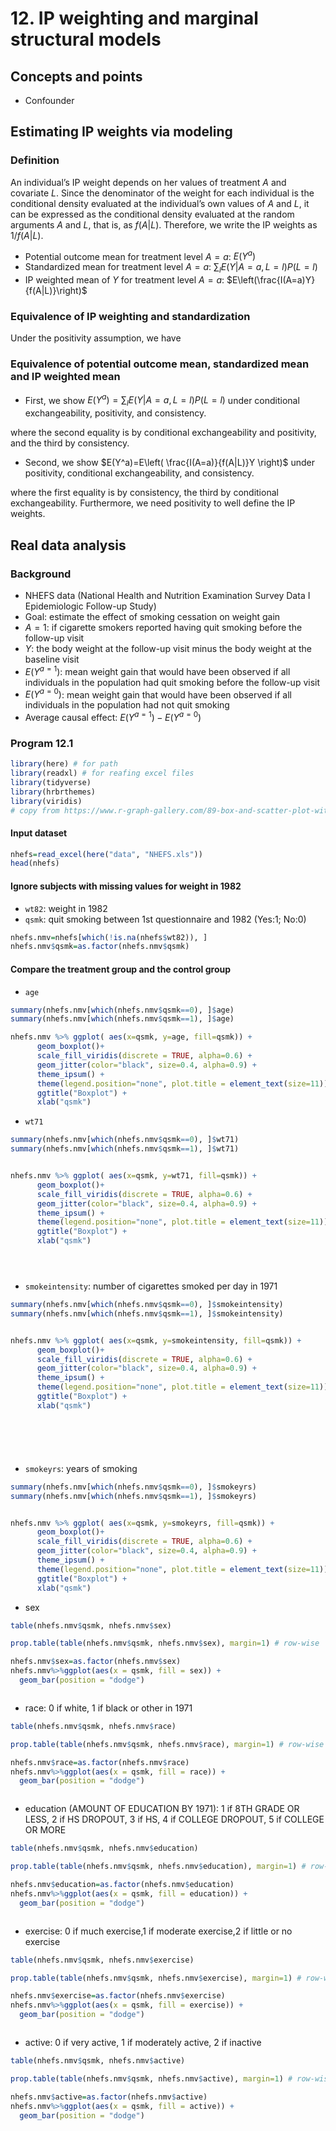# 12. IP weighting and marginal structural models {-} 

## Concepts and points{-}

- Confounder

## Estimating IP weights via modeling{-} 

### Definition{-}

An individual's IP weight depends on her values of treatment $A$ and covariate $L$. Since the denominator of the weight for each individual is the conditional density evaluated at the individual's own values of $A$ and $L$, it can be expressed as the conditional density evaluated at the random arguments $A$ and $L$, that is, as $f(A|L)$. Therefore, we write the IP weights as $1/f(A|L)$. 

- Potential outcome mean for treatment level $A=a$: $E(Y^{a})$
- Standardized mean for treatment level $A=a$: $\sum_{l}E(Y|A=a, L=l)P(L=l)$
- IP weighted mean of $Y$ for treatment level $A=a$: $E\left(\frac{I(A=a)Y}{f(A|L)}\right)$

### Equivalence of IP weighting and standardization{-}
Under the positivity assumption, we have 
\begin{equation*}
\begin{split}
E\left(\frac{I(A=a)Y}{f(A|L)}\right)=E_{A, L}\left( E_{Y}(\frac{I(A=a)}{f(A|L)}Y|A, L)\right)=E_{A, L}\left( E_{Y}(Y|A, L)\frac{I(A=a)}{f(A|L)}\right) \\
= E_{L}\left(E_{A}\left( E_{Y}(Y|A, L)\frac{I(A=a)}{f(A|L)}|L\right)\right)=E_{L}\left( E_{Y}(Y|A=a, L)|L\right) \\
=\sum_{l}E(Y|A=a, L=l)P(L=l)
\end{split}
\end{equation*}

### Equivalence of potential outcome mean, standardized mean and IP weighted mean{-} 
- First, we show $E(Y^a)=\sum_{l}E(Y|A=a, L=l)P(L=l)$ under conditional exchangeability, positivity, and consistency. 

\begin{equation*}
\begin{split}
E(Y^{a})=\sum_{l}E(Y^a|L=l)P(L=l) \\
=\sum_{l}E(Y^a|A=a, L=l)P(L=l)=\sum_{l}E(Y|A=a, L=l)P(L=l), 
\end{split}
\end{equation*}
where the second equality is by conditional exchangeability and positivity, and the third by consistency. 

- Second, we show $E(Y^a)=E\left( \frac{I(A=a)}{f(A|L)}Y \right)$ under positivity, conditional exchangeability, and consistency. 

\begin{equation*}
\begin{split}
E\left(\frac{I(A=a)}{f(A|L)}Y\right)= E\left( \frac{I(A=a)}{f(A|L)}Y^a \right)=E\left(  E\left(\frac{I(A=a)}{f(A|L)}Y^{a}|L\right) \right) \\
= E\left(E\left(\frac{I(A=a)}{f(A|L)}|L\right)E\left(Y^a|L\right) \right)=E\left(1\times E\left(Y^{a}|L\right)  \right)=E(Y^a),
\end{split}
\end{equation*}
where the first equality is by consistency, the third by conditional exchangeability. Furthermore, we need positivity to well define the IP weights. 












## Real data analysis{-}

### Background{-}
- NHEFS data (National Health and Nutrition Examination Survey Data I Epidemiologic Follow-up Study)
- Goal: estimate the effect of smoking cessation on weight gain 
- $A=1$: if cigarette smokers reported having quit smoking before the follow-up visit
- $Y$: the body weight at the follow-up visit minus the body weight at the baseline visit
- $E(Y^{a=1})$: mean weight gain that would have been observed if all individuals in the population had quit smoking before the follow-up visit
- $E(Y^{a=0})$: mean weight gain that would have been observed if all individuals in the population had not quit smoking
- Average causal effect: $E(Y^{a=1})-E(Y^{a=0})$

### Program 12.1 {-}

```r
library(here) # for path 
library(readxl) # for reafing excel files 
library(tidyverse)
library(hrbrthemes)
library(viridis)
# copy from https://www.r-graph-gallery.com/89-box-and-scatter-plot-with-ggplot2.html
```

#### Input dataset{-}

```r
nhefs=read_excel(here("data", "NHEFS.xls"))
head(nhefs)
```

#### Ignore subjects with missing values for weight in 1982{-} 
- ```wt82```: weight in 1982
- ```qsmk```: quit smoking between 1st questionnaire and 1982 (Yes:1; No:0)

```r
nhefs.nmv=nhefs[which(!is.na(nhefs$wt82)), ]
nhefs.nmv$qsmk=as.factor(nhefs.nmv$qsmk)
```


#### Compare the treatment group and the control group{-} 
- ```age```
```r
summary(nhefs.nmv[which(nhefs.nmv$qsmk==0), ]$age)
summary(nhefs.nmv[which(nhefs.nmv$qsmk==1), ]$age)

nhefs.nmv %>% ggplot( aes(x=qsmk, y=age, fill=qsmk)) +
      geom_boxplot()+ 
      scale_fill_viridis(discrete = TRUE, alpha=0.6) +
      geom_jitter(color="black", size=0.4, alpha=0.9) +
      theme_ipsum() +
      theme(legend.position="none", plot.title = element_text(size=11)) +
      ggtitle("Boxplot") +
      xlab("qsmk")
```

- ```wt71```

```r
summary(nhefs.nmv[which(nhefs.nmv$qsmk==0), ]$wt71)
summary(nhefs.nmv[which(nhefs.nmv$qsmk==1), ]$wt71)


nhefs.nmv %>% ggplot( aes(x=qsmk, y=wt71, fill=qsmk)) +
      geom_boxplot()+ 
      scale_fill_viridis(discrete = TRUE, alpha=0.6) +
      geom_jitter(color="black", size=0.4, alpha=0.9) +
      theme_ipsum() +
      theme(legend.position="none", plot.title = element_text(size=11)) +
      ggtitle("Boxplot") +
      xlab("qsmk")





```

- ```smokeintensity```: number of cigarettes smoked per day in 1971
    
```r

summary(nhefs.nmv[which(nhefs.nmv$qsmk==0), ]$smokeintensity)
summary(nhefs.nmv[which(nhefs.nmv$qsmk==1), ]$smokeintensity)


nhefs.nmv %>% ggplot( aes(x=qsmk, y=smokeintensity, fill=qsmk)) +
      geom_boxplot()+ 
      scale_fill_viridis(discrete = TRUE, alpha=0.6) +
      geom_jitter(color="black", size=0.4, alpha=0.9) +
      theme_ipsum() +
      theme(legend.position="none", plot.title = element_text(size=11)) +
      ggtitle("Boxplot") +
      xlab("qsmk")







```  

- ```smokeyrs```: years of smoking 
```r
summary(nhefs.nmv[which(nhefs.nmv$qsmk==0), ]$smokeyrs)
summary(nhefs.nmv[which(nhefs.nmv$qsmk==1), ]$smokeyrs)


nhefs.nmv %>% ggplot( aes(x=qsmk, y=smokeyrs, fill=qsmk)) +
      geom_boxplot()+ 
      scale_fill_viridis(discrete = TRUE, alpha=0.6) +
      geom_jitter(color="black", size=0.4, alpha=0.9) +
      theme_ipsum() +
      theme(legend.position="none", plot.title = element_text(size=11)) +
      ggtitle("Boxplot") +
      xlab("qsmk")

```   
   
- sex

```r
table(nhefs.nmv$qsmk, nhefs.nmv$sex)

prop.table(table(nhefs.nmv$qsmk, nhefs.nmv$sex), margin=1) # row-wise

nhefs.nmv$sex=as.factor(nhefs.nmv$sex)
nhefs.nmv%>%ggplot(aes(x = qsmk, fill = sex)) + 
  geom_bar(position = "dodge")



```


- race: 0 if white, 1 if black or other in 1971

```r
table(nhefs.nmv$qsmk, nhefs.nmv$race)

prop.table(table(nhefs.nmv$qsmk, nhefs.nmv$race), margin=1) # row-wise

nhefs.nmv$race=as.factor(nhefs.nmv$race)
nhefs.nmv%>%ggplot(aes(x = qsmk, fill = race)) + 
  geom_bar(position = "dodge")



```

- education (AMOUNT OF EDUCATION BY 1971): 1 if 8TH GRADE OR LESS, 2 if HS DROPOUT, 3 if HS, 4 if COLLEGE DROPOUT, 5 if COLLEGE OR MORE

```r
table(nhefs.nmv$qsmk, nhefs.nmv$education)

prop.table(table(nhefs.nmv$qsmk, nhefs.nmv$education), margin=1) # row-wise

nhefs.nmv$education=as.factor(nhefs.nmv$education)
nhefs.nmv%>%ggplot(aes(x = qsmk, fill = education)) + 
  geom_bar(position = "dodge")



```


- exercise: 0 if much exercise,1 if moderate exercise,2 if little or no exercise

```r
table(nhefs.nmv$qsmk, nhefs.nmv$exercise)

prop.table(table(nhefs.nmv$qsmk, nhefs.nmv$exercise), margin=1) # row-wise

nhefs.nmv$exercise=as.factor(nhefs.nmv$exercise)
nhefs.nmv%>%ggplot(aes(x = qsmk, fill = exercise)) + 
  geom_bar(position = "dodge")



```

- active: 0 if very active, 1 if moderately active, 2 if inactive

```r
table(nhefs.nmv$qsmk, nhefs.nmv$active)

prop.table(table(nhefs.nmv$qsmk, nhefs.nmv$active), margin=1) # row-wise

nhefs.nmv$active=as.factor(nhefs.nmv$active)
nhefs.nmv%>%ggplot(aes(x = qsmk, fill = active)) + 
  geom_bar(position = "dodge")



```







